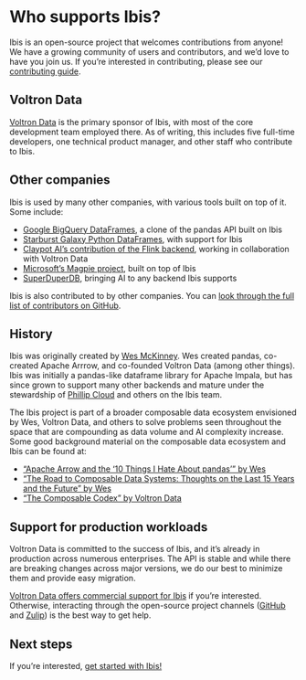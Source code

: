 # Who supports Ibis?

Ibis is an open-source project that welcomes contributions from anyone! We have
a growing community of users and contributors, and we'd love to have you join
us. If you're interested in contributing, please see our [contributing
guide](/contribute).

## Voltron Data

[Voltron Data](https://voltrondata.com) is the primary sponsor of Ibis, with
most of the core development team employed there. As of writing, this includes
five full-time developers, one technical product manager, and other staff who
contribute to Ibis.

## Other companies

Ibis is used by many other companies, with various tools built on top of it.
Some include:

- [Google BigQuery DataFrames](https://github.com/googleapis/python-bigquery-dataframes), a clone of the pandas API built on Ibis
- [Starburst Galaxy Python DataFrames](https://www.starburst.io/blog/introducing-python-dataframes/), with support for Ibis
- [Claypot AI's contribution of the Flink backend](https://github.com/claypotai/ibis-flink-example), working in collaboration with Voltron Data
- [Microsoft's Magpie project](https://www.microsoft.com/en-us/research/project/magpie-2/), built on top of Ibis
- [SuperDuperDB](https://github.com/SuperDuperDB/superduperdb), bringing AI to any backend Ibis supports

Ibis is also contributed to by other companies. You can [look through the full
list of contributors on
GitHub](https://github.com/ibis-project/ibis/graphs/contributors).

## History

Ibis was originally created by [Wes McKinney](https://wesmckinney.com/). Wes
created pandas, co-created Apache Arrrow, and co-founded Voltron Data (among
other things). Ibis was initially a pandas-like dataframe library for Apache
Impala, but has since grown to support many other backends and mature under the
stewardship of [Phillip Cloud](https://github.com/cpcloud) and others on the
Ibis team.

The Ibis project is part of a broader composable data ecosystem envisioned by
Wes, Voltron Data, and others to solve problems seen throughout the space that
are compounding as data volume and AI complexity increase. Some good background
material on the composable data ecosystem and Ibis can be found at:

- ["Apache Arrow and the '10 Things I Hate About pandas'" by Wes](https://wesmckinney.com/blog/apache-arrow-pandas-internals/)
- ["The Road to Composable Data Systems: Thoughts on the Last 15 Years and the Future" by Wes](https://wesmckinney.com/blog/looking-back-15-years/)
- ["The Composable Codex" by Voltron Data](https://voltrondata.com/codex)

## Support for production workloads

Voltron Data is committed to the success of Ibis, and it's already in production
across numerous enterprises. The API is stable and while there are breaking
changes across major versions, we do our best to minimize them and provide easy
migration.

[Voltron Data offers commercial support for
Ibis](https://voltrondata.com/enterprise-support) if you're interested.
Otherwise, interacting through the open-source project channels
([GitHub](https://github.com/ibis-project/ibis) and
[Zulip](https://ibis-project.zulipchat.com)) is the best way to get help.

## Next steps

If you're interested, [get started with Ibis!](../tutorials/getting_started.qmd)
